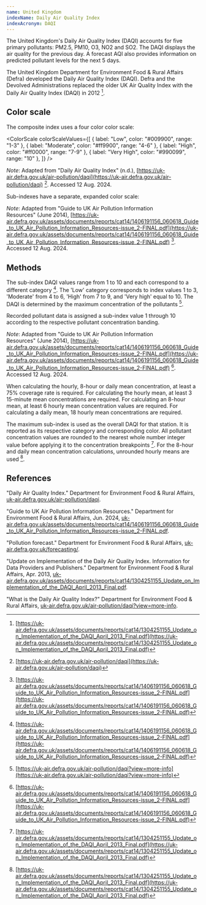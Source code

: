 ```yaml
---
name: United Kingdom
indexName: Daily Air Quality Index
indexAcronym: DAQI
---
```


The United Kingdom's Daily Air Quality Index (DAQI) accounts for five primary pollutants: PM2.5, PM10, O3, NO2 and SO2. The DAQI displays the air quality for the previous day. A forecast AQI also provides information on predicted pollutant levels for the next 5 days.

The United Kingdom Department for Environment Food & Rural Affairs (Defra) developed the Daily Air Quality Index (DAQI). Defra and the Devolved Administrations replaced the older UK Air Quality Index with the Daily Air Quality Index (DAQI) in 2012 [^3].

## Color scale

The composite index uses a four color color scale:


<ColorScale
  colorScaleValues={[
    { label: "Low", color: "#009900", range: "1-3" },
    { label: "Moderate", color: "#ff9900", range: "4-6" },
    { label: "High", color: "#ff0000", range: "7-9" },
    { label: "Very High", color: "#990099", range: "10" },
  ]}
/>

_Note_: Adapted from "Daily Air Quality Index" (n.d.), [https://uk-air.defra.gov.uk/air-pollution/daqi](https://uk-air.defra.gov.uk/air-pollution/daqi) [^4]. Accessed 12 Aug. 2024.

Sub-indexes have a separate, expanded color scale:

<ColorScale index="uk" value={false} />

_Note_: Adapted from "Guide to UK Air Pollution Information  
Resources" (June 2014), [https://uk-air.defra.gov.uk/assets/documents/reports/cat14/1406191156_060618_Guide_to_UK_Air_Pollution_Information_Resources-issue_2-FINAL.pdf](https://uk-air.defra.gov.uk/assets/documents/reports/cat14/1406191156_060618_Guide_to_UK_Air_Pollution_Information_Resources-issue_2-FINAL.pdf) [^1]. Accessed 12 Aug. 2024.

## Methods

The sub-index DAQI values range from 1 to 10 and each correspond to a different category [^1]. The 'Low' category corresponds to index values 1 to 3, 'Moderate' from 4 to 6, 'High' from 7 to 9, and 'Very high' equal to 10. The DAQI is determined by the maximum concentration of the pollutants [^2].

Recorded pollutant data is assigned a sub-index value 1 through 10 according to the respective pollutant concentration banding.

_Note_: Adapted from "Guide to UK Air Pollution Information  
Resources" (June 2014), [https://uk-air.defra.gov.uk/assets/documents/reports/cat14/1406191156_060618_Guide_to_UK_Air_Pollution_Information_Resources-issue_2-FINAL.pdf](https://uk-air.defra.gov.uk/assets/documents/reports/cat14/1406191156_060618_Guide_to_UK_Air_Pollution_Information_Resources-issue_2-FINAL.pdf) [^1]. Accessed 12 Aug. 2024.

<div class="note">
  When calculating the hourly, 8-hour or daily mean concentration, at least a
  75% coverage rate is required. For calculating the hourly mean, at least 3
  15-minute mean concentrations are required. For calculating an 8-hour mean, at
  least 6 hourly mean concentration values are required. For calculating a daily
  mean, 18 hourly mean concentrations are required.
</div>

The maximum sub-index is used as the overall DAQI for that station. It is reported as its respective category and corresponding color. All pollutant concentration values are rounded to the nearest whole number integer value before applying it to the concentration breakpoints [^3]. For the 8-hour and daily mean concentration calculations, unrounded hourly means are used [^3].

## References

[^1]: [https://uk-air.defra.gov.uk/assets/documents/reports/cat14/1406191156_060618_Guide_to_UK_Air_Pollution_Information_Resources-issue_2-FINAL.pdf](https://uk-air.defra.gov.uk/assets/documents/reports/cat14/1406191156_060618_Guide_to_UK_Air_Pollution_Information_Resources-issue_2-FINAL.pdf)
[^2]: [https://uk-air.defra.gov.uk/air-pollution/daqi?view=more-info](https://uk-air.defra.gov.uk/air-pollution/daqi?view=more-info)
[^3]: [https://uk-air.defra.gov.uk/assets/documents/reports/cat14/1304251155_Update_on_Implementation_of_the_DAQI_April_2013_Final.pdf](https://uk-air.defra.gov.uk/assets/documents/reports/cat14/1304251155_Update_on_Implementation_of_the_DAQI_April_2013_Final.pdf)
[^4]: [https://uk-air.defra.gov.uk/air-pollution/daqi](https://uk-air.defra.gov.uk/air-pollution/daqi)

"Daily Air Quality Index." Department for Environment Food & Rural Affairs, [uk-air.defra.gov.uk/air-pollution/daqi](https://uk-air.defra.gov.uk/air-pollution/daqi).

"Guide to UK Air Pollution Information Resources." Department for Environment Food & Rural Affairs, Jun. 2024, [uk-air.defra.gov.uk/assets/documents/reports/cat14/1406191156_060618_Guide_to_UK_Air_Pollution_Information_Resources-issue_2-FINAL.pdf](https://uk-air.defra.gov.uk/assets/documents/reports/cat14/1406191156_060618_Guide_to_UK_Air_Pollution_Information_Resources-issue_2-FINAL.pdf).

"Pollution forecast." Department for Environment Food & Rural Affairs, [uk-air.defra.gov.uk/forecasting/](https://uk-air.defra.gov.uk/forecasting/).

"Update on Implementation of the Daily Air Quality Index. Information for Data Providers and Publishers." Department for Environment Food & Rural Affairs, Apr. 2013, [uk-air.defra.gov.uk/assets/documents/reports/cat14/1304251155_Update_on_Implementation_of_the_DAQI_April_2013_Final.pdf](https://uk-air.defra.gov.uk/assets/documents/reports/cat14/1304251155_Update_on_Implementation_of_the_DAQI_April_2013_Final.pdf).

"What is the Daily Air Quality Index?" Department for Environment Food & Rural Affairs, [uk-air.defra.gov.uk/air-pollution/daqi?view=more-info](https://uk-air.defra.gov.uk/air-pollution/daqi?view=more-info).

